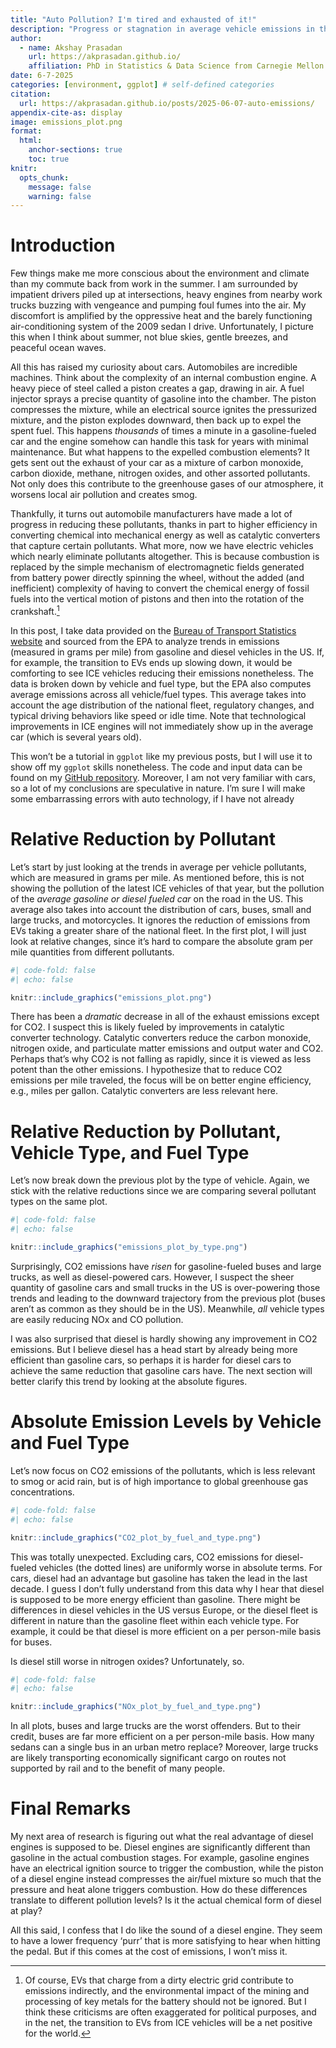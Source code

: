 ```yaml
---
title: "Auto Pollution? I'm tired and exhausted of it!"
description: "Progress or stagnation in average vehicle emissions in the US."
author:
  - name: Akshay Prasadan
    url: https://akprasadan.github.io/
    affiliation: PhD in Statistics & Data Science from Carnegie Mellon University
date: 6-7-2025
categories: [environment, ggplot] # self-defined categories
citation: 
  url: https://akprasadan.github.io/posts/2025-06-07-auto-emissions/
appendix-cite-as: display
image: emissions_plot.png
format:
  html: 
    anchor-sections: true
    toc: true
knitr:
  opts_chunk: 
    message: false
    warning: false
---
```


# Introduction

Few things make me more conscious about the environment and climate than my commute back from work in the summer. I am surrounded by impatient drivers piled up at intersections, heavy engines from nearby work trucks buzzing with vengeance and pumping foul fumes into the air. My discomfort is amplified by the oppressive heat and the barely functioning air-conditioning system of the 2009 sedan I drive. Unfortunately, I picture this when I think about summer, not blue skies, gentle breezes, and peaceful ocean waves. 

All this has raised my curiosity about cars. Automobiles are incredible machines. Think about the complexity of an internal combustion engine. A heavy piece of steel called a piston creates a gap, drawing in air. A fuel injector sprays a precise quantity of gasoline into the chamber. The piston compresses the mixture, while an electrical source ignites the pressurized mixture, and the piston explodes downward, then back up to expel the spent fuel. This happens *thousands* of times a minute in a gasoline-fueled car and the engine somehow can handle this task for years with minimal maintenance. But what happens to the expelled combustion elements? It gets sent out the exhaust of your car as a mixture of carbon monoxide, carbon dioxide, methane, nitrogen oxides, and other assorted pollutants. Not only does this contribute to the greenhouse gases of our atmosphere, it worsens local air pollution and creates smog.

Thankfully, it turns out automobile manufacturers have made a lot of progress in reducing these pollutants, thanks in part to higher efficiency in converting chemical into mechanical energy as well as catalytic converters that capture certain pollutants. What more, now we have electric vehicles which nearly eliminate pollutants altogether. This is because combustion is replaced by the simple mechanism of electromagnetic fields generated from battery power directly spinning the wheel, without the added (and inefficient) complexity of having to convert the chemical energy of fossil fuels into the vertical motion of pistons and then into the rotation of the crankshaft.[^1]

[^1]: Of course, EVs that charge from a dirty electric grid contribute to emissions indirectly, and the environmental impact of the mining and processing of key metals for the battery should not be ignored. But I think these criticisms are often exaggerated for political purposes, and in the net, the transition to EVs from ICE vehicles will be a net positive for the world.

In this post, I take data provided on the [Bureau of Transport Statistics website](https://www.bts.gov/content/estimated-national-average-vehicle-emissions-rates-vehicle-vehicle-type-using-gasoline-and) and sourced from the EPA to analyze trends in emissions (measured in grams per mile) from gasoline and diesel vehicles in the US. If, for example, the transition to EVs ends up slowing down, it would be comforting to see ICE vehicles reducing their emissions nonetheless. The data is broken down by vehicle and fuel type, but the EPA also computes average emissions across all vehicle/fuel types. This average takes into account the age distribution of the national fleet, regulatory changes, and typical driving behaviors like speed or idle time. Note that technological improvements in ICE engines will not immediately show up in the average car (which is several years old). 

This won't be a tutorial in `ggplot` like my previous posts, but I will use it to show off my `ggplot` skills nonetheless. The code and input data can be found on my [GitHub repository](https://github.com/akprasadan/akprasadan.github.io/tree/master/posts/2025-06-07-vehicle-emissions). Moreover, I am not very familiar with cars, so a lot of my conclusions are speculative in nature. I'm sure I will make some embarrassing errors with auto technology, if I have not already

# Relative Reduction by Pollutant

Let's start by just looking at the trends in average per vehicle pollutants, which are measured in grams per mile. As mentioned before, this is not showing the pollution of the latest ICE vehicles of that year, but the pollution of the *average gasoline or diesel fueled car* on the road in the US. This average also takes into account the distribution of cars, buses, small and large trucks, and motorcycles. It ignores the reduction of emissions from EVs taking a greater share of the national fleet. In the first plot, I will just look at relative changes, since it's hard to compare the absolute gram per mile quantities from different pollutants.

```r
#| code-fold: false
#| echo: false

knitr::include_graphics("emissions_plot.png")
```

There has been a *dramatic* decrease in all of the exhaust emissions except for CO2. I suspect this is likely fueled by improvements in catalytic converter technology. Catalytic converters reduce the carbon monoxide, nitrogen oxide, and particulate matter emissions and output water and CO2. Perhaps that's why CO2 is not falling as rapidly, since it is viewed as less potent than the other emissions. I hypothesize that to reduce CO2 emissions per mile traveled, the focus will be on better engine efficiency, e.g., miles per gallon. Catalytic converters are less relevant here. 

# Relative Reduction by Pollutant, Vehicle Type, and Fuel Type

Let's now break down the previous plot by the type of vehicle. Again, we stick with the relative reductions since we are comparing several pollutant types on the same plot.

```r
#| code-fold: false
#| echo: false

knitr::include_graphics("emissions_plot_by_type.png")
```

Surprisingly, CO2 emissions have *risen* for gasoline-fueled buses and large trucks, as well as diesel-powered cars. However, I suspect the sheer quantity of gasoline cars and small trucks in the US is over-powering those trends and leading to the downward trajectory from the previous plot (buses aren't as common as they should be in the US). Meanwhile, *all* vehicle types are easily reducing NOx and CO pollution. 

I was also surprised that diesel is hardly showing any improvement in CO2 emissions. But I believe diesel has a head start by already being more efficient than gasoline cars, so perhaps it is harder for diesel cars to achieve the same reduction that gasoline cars have. The next section will better clarify this trend by looking at the absolute figures.

# Absolute Emission Levels by Vehicle and Fuel Type

Let's now focus on CO2 emissions of the pollutants, which is less relevant to smog or acid rain, but is of high importance to global greenhouse gas concentrations.

```r
#| code-fold: false
#| echo: false

knitr::include_graphics("CO2_plot_by_fuel_and_type.png")
```

This was totally unexpected. Excluding cars, CO2 emissions for diesel-fueled vehicles (the dotted lines) are uniformly worse in absolute terms. For cars, diesel had an advantage but gasoline has taken the lead in the last decade. I guess I don't fully understand from this data why I hear that diesel is supposed to be more energy efficient than gasoline. There might be differences in diesel vehicles in the US versus Europe, or the diesel fleet is different in nature than the gasoline fleet within each vehicle type. For example, it could be that diesel is more efficient on a per person-mile basis for buses.

Is diesel still worse in nitrogen oxides? Unfortunately, so.

```r
#| code-fold: false
#| echo: false

knitr::include_graphics("NOx_plot_by_fuel_and_type.png")
```

In all plots, buses and large trucks are the worst offenders. But to their credit, buses are far more efficient on a per person-mile basis. How many sedans can a single bus in an urban metro replace? Moreover, large trucks are likely transporting economically significant cargo  on routes not supported by rail and to the benefit of many people.

# Final Remarks

My next area of research is figuring out what the real advantage of diesel engines is supposed to be. Diesel engines are significantly different than gasoline in the actual combustion stages. For example, gasoline engines have an electrical ignition source to trigger the combustion, while the piston of a diesel engine instead compresses the air/fuel mixture so much that the pressure and heat alone triggers combustion. How do these differences translate to different pollution levels? Is it the actual chemical form of diesel at play?

All this said, I confess that I do like the sound of a diesel engine. They seem to have a lower frequency 'purr' that is more satisfying to hear when hitting the pedal. But if this comes at the cost of emissions, I won't miss it.